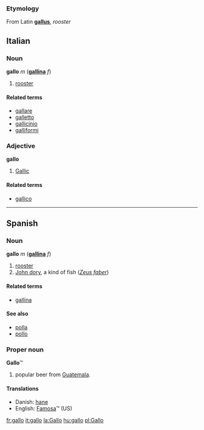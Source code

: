 ===Etymology===
From Latin '''[[gallus]]''', ''rooster''

== Italian ==
=== Noun ===
'''gallo''' ''m'' ('''[[gallina]]''' ''f'')

# [[rooster]]

====Related terms====
*[[gallare]]
*[[galletto]]
*[[gallicinio]]
*[[galliformi]]

===Adjective===
'''gallo'''

# [[Gallic]]

====Related terms====
*[[gallico]]

----

== Spanish ==
=== Noun ===
'''gallo''' ''m''  ('''[[gallina]]''' ''f'')

# [[rooster]]
# [[John dory]], a kind of fish (''[[Zeus faber]]'')

====Related terms====
*[[gallina]]

====See also====
*[[polla]]
*[[pollo]]

=== Proper noun ===
'''Gallo'''&trade;

# popular beer from [[Guatemala]].

==== Translations ====
*Danish: [[hane]]
*English: [[Famosa]]&trade; (US) <!-- not sure if this should be classed as a translation or a synonym? it's certainly used in US English vernacular as a product name... -->

[[fr:gallo]]
[[it:gallo]]
[[la:Gallo]]
[[hu:gallo]]
[[pl:Gallo]]